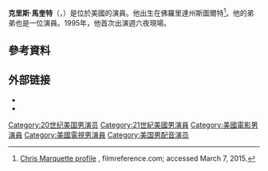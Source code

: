 {{Infobox person
| image = Chris Marquette 2008.jpg
| imagesize = 200px
| caption =
| birth_date = {{birth date and age|1984|10|3}}
| birthname = Christopher George Rodriguez
| birth_place = 美國[[斯圖爾特_(佛羅里達州)|斯圖爾特 (佛羅里達州)]]
| occupation = 演員
| residence = [[柏本克_(加利福尼亞州)|柏本克 (加利福尼亞州)]]
| yearsactive = 1995–現在}}
'''克里斯·馬奎特'''（{{lang-en|Chris Marquette}}，{{bd|1984年|10月3日||}}）是位於美國的演員。他出生在佛羅里達州斯圖爾特<ref>[http://www.filmreference.com/film/60/Chris-Marquette.html Chris Marquette profile] {{Wayback|url=http://www.filmreference.com/film/60/Chris-Marquette.html |date=20181019113155 }}, filmreference.com; accessed March 7, 2015.</ref>。他的弟弟也是一位演員。1995年，他首次出演週六夜現場。

==參考資料==
{{Reflist}}

== 外部链接 ==
*{{IMDb name|549815}}
*{{Twitter|chrismarquette}}

{{us-bio-stub}}
{{Authority control}}
{{DEFAULTSORT:Marquette, Chris}}
[[Category:20世纪美国男演员|Category:20世纪美国男演员]]
[[Category:21世紀美國男演員|Category:21世紀美國男演員]]
[[Category:美國電影男演員|Category:美國電影男演員]]
[[Category:美國電視男演員|Category:美國電視男演員]]
[[Category:美国男配音演员|Category:美国男配音演员]]